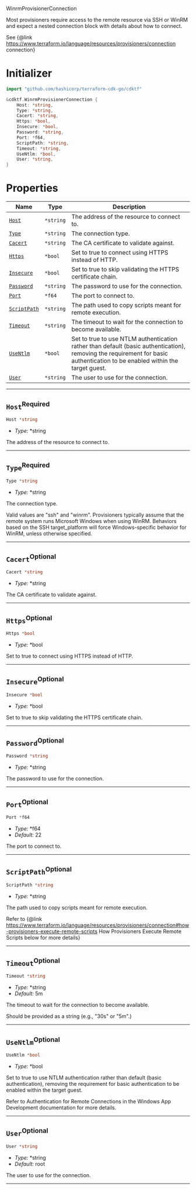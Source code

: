  WinrmProvisionerConnection <a name="WinrmProvisionerConnection" id="cdktf.WinrmProvisionerConnection"></a>

Most provisioners require access to the remote resource via SSH or WinRM and expect a nested connection block with details about how to connect.

See {@link https://www.terraform.io/language/resources/provisioners/connection connection}

# Initializer <a name="Initializer" id="cdktf.WinrmProvisionerConnection.Initializer"></a>

```go
import "github.com/hashicorp/terraform-cdk-go/cdktf"

&cdktf.WinrmProvisionerConnection {
	Host: *string,
	Type: *string,
	Cacert: *string,
	Https: *bool,
	Insecure: *bool,
	Password: *string,
	Port: *f64,
	ScriptPath: *string,
	Timeout: *string,
	UseNtlm: *bool,
	User: *string,
}
```

# Properties <a name="Properties" id="Properties"></a>

| **Name** | **Type** | **Description** |
| --- | --- | --- |
| <code><a href="#cdktf.WinrmProvisionerConnection.property.host">Host</a></code> | <code>*string</code> | The address of the resource to connect to. |
| <code><a href="#cdktf.WinrmProvisionerConnection.property.type">Type</a></code> | <code>*string</code> | The connection type. |
| <code><a href="#cdktf.WinrmProvisionerConnection.property.cacert">Cacert</a></code> | <code>*string</code> | The CA certificate to validate against. |
| <code><a href="#cdktf.WinrmProvisionerConnection.property.https">Https</a></code> | <code>*bool</code> | Set to true to connect using HTTPS instead of HTTP. |
| <code><a href="#cdktf.WinrmProvisionerConnection.property.insecure">Insecure</a></code> | <code>*bool</code> | Set to true to skip validating the HTTPS certificate chain. |
| <code><a href="#cdktf.WinrmProvisionerConnection.property.password">Password</a></code> | <code>*string</code> | The password to use for the connection. |
| <code><a href="#cdktf.WinrmProvisionerConnection.property.port">Port</a></code> | <code>*f64</code> | The port to connect to. |
| <code><a href="#cdktf.WinrmProvisionerConnection.property.scriptPath">ScriptPath</a></code> | <code>*string</code> | The path used to copy scripts meant for remote execution. |
| <code><a href="#cdktf.WinrmProvisionerConnection.property.timeout">Timeout</a></code> | <code>*string</code> | The timeout to wait for the connection to become available. |
| <code><a href="#cdktf.WinrmProvisionerConnection.property.useNtlm">UseNtlm</a></code> | <code>*bool</code> | Set to true to use NTLM authentication rather than default (basic authentication), removing the requirement for basic authentication to be enabled within the target guest. |
| <code><a href="#cdktf.WinrmProvisionerConnection.property.user">User</a></code> | <code>*string</code> | The user to use for the connection. |

---

## `Host`<sup>Required</sup> <a name="Host" id="cdktf.WinrmProvisionerConnection.property.host"></a>

```go
Host *string
```

- *Type:* *string

The address of the resource to connect to.

---

## `Type`<sup>Required</sup> <a name="Type" id="cdktf.WinrmProvisionerConnection.property.type"></a>

```go
Type *string
```

- *Type:* *string

The connection type.

Valid values are "ssh" and "winrm".
Provisioners typically assume that the remote system runs Microsoft Windows when using WinRM.
Behaviors based on the SSH target_platform will force Windows-specific behavior for WinRM, unless otherwise specified.

---

## `Cacert`<sup>Optional</sup> <a name="Cacert" id="cdktf.WinrmProvisionerConnection.property.cacert"></a>

```go
Cacert *string
```

- *Type:* *string

The CA certificate to validate against.

---

## `Https`<sup>Optional</sup> <a name="Https" id="cdktf.WinrmProvisionerConnection.property.https"></a>

```go
Https *bool
```

- *Type:* *bool

Set to true to connect using HTTPS instead of HTTP.

---

## `Insecure`<sup>Optional</sup> <a name="Insecure" id="cdktf.WinrmProvisionerConnection.property.insecure"></a>

```go
Insecure *bool
```

- *Type:* *bool

Set to true to skip validating the HTTPS certificate chain.

---

## `Password`<sup>Optional</sup> <a name="Password" id="cdktf.WinrmProvisionerConnection.property.password"></a>

```go
Password *string
```

- *Type:* *string

The password to use for the connection.

---

## `Port`<sup>Optional</sup> <a name="Port" id="cdktf.WinrmProvisionerConnection.property.port"></a>

```go
Port *f64
```

- *Type:* *f64
- *Default:* 22

The port to connect to.

---

## `ScriptPath`<sup>Optional</sup> <a name="ScriptPath" id="cdktf.WinrmProvisionerConnection.property.scriptPath"></a>

```go
ScriptPath *string
```

- *Type:* *string

The path used to copy scripts meant for remote execution.

Refer to {@link https://www.terraform.io/language/resources/provisioners/connection#how-provisioners-execute-remote-scripts How Provisioners Execute Remote Scripts below for more details}

---

## `Timeout`<sup>Optional</sup> <a name="Timeout" id="cdktf.WinrmProvisionerConnection.property.timeout"></a>

```go
Timeout *string
```

- *Type:* *string
- *Default:* 5m

The timeout to wait for the connection to become available.

Should be provided as a string (e.g., "30s" or "5m".)

---

## `UseNtlm`<sup>Optional</sup> <a name="UseNtlm" id="cdktf.WinrmProvisionerConnection.property.useNtlm"></a>

```go
UseNtlm *bool
```

- *Type:* *bool

Set to true to use NTLM authentication rather than default (basic authentication), removing the requirement for basic authentication to be enabled within the target guest.

Refer to Authentication for Remote Connections in the Windows App Development documentation for more details.

---

## `User`<sup>Optional</sup> <a name="User" id="cdktf.WinrmProvisionerConnection.property.user"></a>

```go
User *string
```

- *Type:* *string
- *Default:* root

The user to use for the connection.

---
